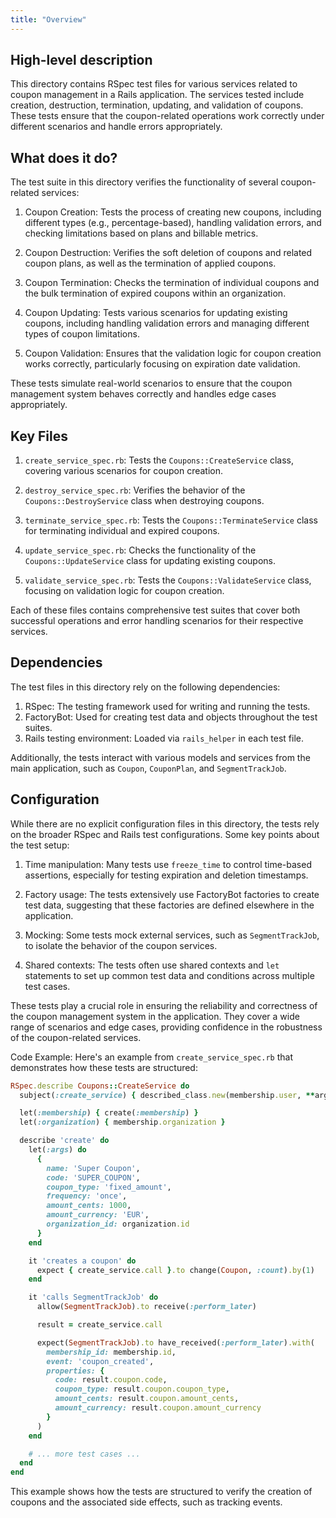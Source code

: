 ```yaml
---
title: "Overview"
---
```


## High-level description
This directory contains RSpec test files for various services related to coupon management in a Rails application. The services tested include creation, destruction, termination, updating, and validation of coupons. These tests ensure that the coupon-related operations work correctly under different scenarios and handle errors appropriately.

## What does it do?
The test suite in this directory verifies the functionality of several coupon-related services:

1. Coupon Creation: Tests the process of creating new coupons, including different types (e.g., percentage-based), handling validation errors, and checking limitations based on plans and billable metrics.

2. Coupon Destruction: Verifies the soft deletion of coupons and related coupon plans, as well as the termination of applied coupons.

3. Coupon Termination: Checks the termination of individual coupons and the bulk termination of expired coupons within an organization.

4. Coupon Updating: Tests various scenarios for updating existing coupons, including handling validation errors and managing different types of coupon limitations.

5. Coupon Validation: Ensures that the validation logic for coupon creation works correctly, particularly focusing on expiration date validation.

These tests simulate real-world scenarios to ensure that the coupon management system behaves correctly and handles edge cases appropriately.

## Key Files

1. `create_service_spec.rb`: Tests the `Coupons::CreateService` class, covering various scenarios for coupon creation.

2. `destroy_service_spec.rb`: Verifies the behavior of the `Coupons::DestroyService` class when destroying coupons.

3. `terminate_service_spec.rb`: Tests the `Coupons::TerminateService` class for terminating individual and expired coupons.

4. `update_service_spec.rb`: Checks the functionality of the `Coupons::UpdateService` class for updating existing coupons.

5. `validate_service_spec.rb`: Tests the `Coupons::ValidateService` class, focusing on validation logic for coupon creation.

Each of these files contains comprehensive test suites that cover both successful operations and error handling scenarios for their respective services.

## Dependencies
The test files in this directory rely on the following dependencies:

1. RSpec: The testing framework used for writing and running the tests.
2. FactoryBot: Used for creating test data and objects throughout the test suites.
3. Rails testing environment: Loaded via `rails_helper` in each test file.

Additionally, the tests interact with various models and services from the main application, such as `Coupon`, `CouponPlan`, and `SegmentTrackJob`.

## Configuration
While there are no explicit configuration files in this directory, the tests rely on the broader RSpec and Rails test configurations. Some key points about the test setup:

1. Time manipulation: Many tests use `freeze_time` to control time-based assertions, especially for testing expiration and deletion timestamps.

2. Factory usage: The tests extensively use FactoryBot factories to create test data, suggesting that these factories are defined elsewhere in the application.

3. Mocking: Some tests mock external services, such as `SegmentTrackJob`, to isolate the behavior of the coupon services.

4. Shared contexts: The tests often use shared contexts and `let` statements to set up common test data and conditions across multiple test cases.

These tests play a crucial role in ensuring the reliability and correctness of the coupon management system in the application. They cover a wide range of scenarios and edge cases, providing confidence in the robustness of the coupon-related services.

Code Example:
Here's an example from `create_service_spec.rb` that demonstrates how these tests are structured:

```ruby
RSpec.describe Coupons::CreateService do
  subject(:create_service) { described_class.new(membership.user, **args) }

  let(:membership) { create(:membership) }
  let(:organization) { membership.organization }

  describe 'create' do
    let(:args) do
      {
        name: 'Super Coupon',
        code: 'SUPER_COUPON',
        coupon_type: 'fixed_amount',
        frequency: 'once',
        amount_cents: 1000,
        amount_currency: 'EUR',
        organization_id: organization.id
      }
    end

    it 'creates a coupon' do
      expect { create_service.call }.to change(Coupon, :count).by(1)
    end

    it 'calls SegmentTrackJob' do
      allow(SegmentTrackJob).to receive(:perform_later)

      result = create_service.call

      expect(SegmentTrackJob).to have_received(:perform_later).with(
        membership_id: membership.id,
        event: 'coupon_created',
        properties: {
          code: result.coupon.code,
          coupon_type: result.coupon.coupon_type,
          amount_cents: result.coupon.amount_cents,
          amount_currency: result.coupon.amount_currency
        }
      )
    end

    # ... more test cases ...
  end
end
```

This example shows how the tests are structured to verify the creation of coupons and the associated side effects, such as tracking events.